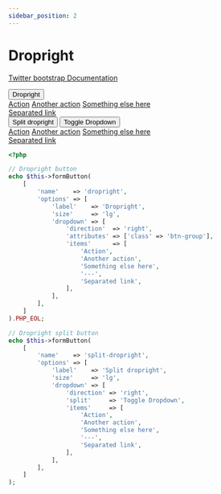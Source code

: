 ```yaml
---
sidebar_position: 2
---
```



# Dropright

[Twitter bootstrap Documentation](https://getbootstrap.com/docs/4.5/components/dropdowns/#dropright)

<Tabs>
<TabItem value="result" label="Result" default><HtmlCode bootstrapVersion="4.5"><div class="btn-group dropright">
    <button type="button" name="dropright" data-toggle="dropdown" role="button" aria-haspopup="true" aria-expanded="false" class="btn btn-lg btn-secondary dropdown-toggle" value="">Dropright</button>
    <div class="dropdown-menu">
        <a class="dropdown-item" href="#">Action</a>
        <a class="dropdown-item" href="#">Another action</a>
        <a class="dropdown-item" href="#">Something else here</a>
        <div class="dropdown-divider"/>
        <a class="dropdown-item" href="#">Separated link</a>
    </div>
</div>
<div class="btn-group dropright">
    <button type="button" name="split-dropright" class="btn btn-lg btn-secondary" value="">Split dropright</button>
    <button type="button" name="split-dropright-toggle" class="btn btn-lg btn-secondary dropdown-toggle dropdown-toggle-split" data-toggle="dropdown" role="button" aria-haspopup="true" aria-expanded="false" value=""><span class="sr-only">Toggle Dropdown</span></button>
    <div class="dropdown-menu">
        <a class="dropdown-item" href="#">Action</a>
        <a class="dropdown-item" href="#">Another action</a>
        <a class="dropdown-item" href="#">Something else here</a>
        <div class="dropdown-divider"/>
        <a class="dropdown-item" href="#">Separated link</a>
    </div>
</div></HtmlCode></TabItem>
<TabItem value="source" label="Source">

```php
<?php

// Dropright button
echo $this->formButton(
    [
        'name'    => 'dropright',
        'options' => [
            'label'    => 'Dropright',
            'size'     => 'lg',
            'dropdown' => [
                'direction'  => 'right',
                'attributes' => ['class' => 'btn-group'],
                'items'      => [
                    'Action',
                    'Another action',
                    'Something else here',
                    '---',
                    'Separated link',
                ],
            ],
        ],
    ]
).PHP_EOL;

// Dropright split button
echo $this->formButton(
    [
        'name'    => 'split-dropright',
        'options' => [
            'label'    => 'Split dropright',
            'size'     => 'lg',
            'dropdown' => [
                'direction' => 'right',
                'split'     => 'Toggle Dropdown',
                'items'     => [
                    'Action',
                    'Another action',
                    'Something else here',
                    '---',
                    'Separated link',
                ],
            ],
        ],
    ]
);

```

</TabItem>
</Tabs>
